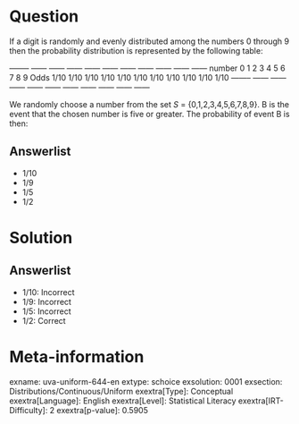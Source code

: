 Question
========

If a digit is randomly and evenly distributed among the numbers 0 through 9 then the probability distribution is represented by the following table:

  -------- ------ ------ ------ ------ ------ ------ ------ ------ ------ ------ number 0 1 2 3 4 5 6 7 8 9 Odds 1/10 1/10 1/10 1/10 1/10 1/10 1/10 1/10 1/10 1/10 1/10 -------- ------ ------ ------ ------ ------ ------ ------ ------ ------ ------

We randomly choose a number from the set *S* = {0,1,2,3,4,5,6,7,8,9}. B is the event that the chosen number is five or greater. The probability of event B is then:

Answerlist
----------

* 1/10
* 1/9
* 1/5
* 1/2

Solution
========

Answerlist
----------

* 1/10: Incorrect
* 1/9: Incorrect
* 1/5: Incorrect
* 1/2: Correct

Meta-information
================
exname: uva-uniform-644-en
extype: schoice
exsolution: 0001
exsection: Distributions/Continuous/Uniform
exextra[Type]: Conceptual
exextra[Language]: English
exextra[Level]: Statistical Literacy
exextra[IRT-Difficulty]: 2
exextra[p-value]: 0.5905
